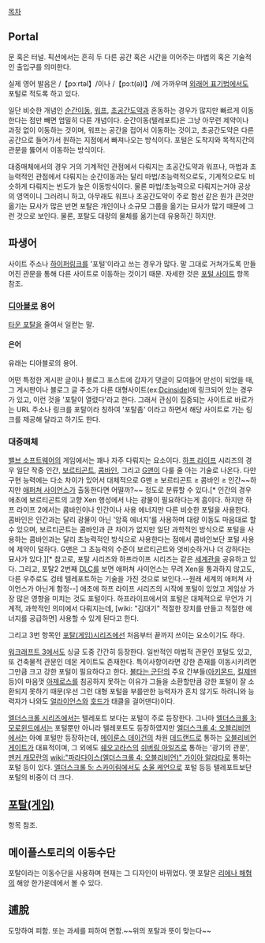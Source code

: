 [[목차]]
== Portal ==
문 혹은 터널. 픽션에서는 흔히 두 다른 공간 혹은 시간을 이어주는 마법의 혹은 기술적인 출입구를 의미한다.

실제 영어 발음은 /【pɔːrtəl】/이나 /【pɔːt(ə)l】/에 가까우며 [[외래어 표기법]]에서도 포털로 적도록 하고 있다.

일단 비슷한 개념인 [[순간이동]], [[워프]], [[초공간도약]]과 혼동하는 경우가 많지만 빠르게 이동한다는 점만 빼면 엄밀히 다른 개념이다. 순간이동(텔레포트)은 그냥 아무런 제약이나 과정 없이 이동하는 것이며, 워프는 공간을 접어서 이동하는 것이고, 초공간도약은 다른 공간으로 들어가서 원하는 지점에서 빠져나오는 방식이다. 포털은 도착지와 목적지간의 관문을 뚫어서 이동하는 방식이다.

대중매체에서의 경우 거의 기계적인 관점에서 다뤄지는 초공간도약과 워프나, 마법과 초능력적인 관점에서 다뤄지는 순간이동과는 달리 마법/초능력적으로도, 기계적으로도 비슷하게 다뤄지는 빈도가 높은 이동방식이다. 물론 마법/초능력으로 다뤄지는거야 공상의 영역이니 그러려니 하고, 아무래도 워프나 초공간도약이 주로 함선 같은 뭔가 큰것만 옮기는 묘사가 많은 반면 포탈은 개인이나 소규모 그룹을 옮기는 묘사가 많기 때문에 그런 것으로 보인다. 물론, 포탈도 대량의 물체를 옮기는데 유용하긴 하지만.

== 파생어 ==
사이트 주소나 [[하이퍼링크]]를 '포털'이라고 쓰는 경우가 많다. 말 그대로 거쳐가도록 만들어진 관문을 통해 다른 사이트로 이동하는 것이기 때문. 자세한 것은 [[포털 사이트]] 항목 참조.

=== [[디아블로]] 용어 ===
[[타운 포탈]]을 줄여서 일컫는 말. 

==== 은어 ====
유래는 디아블로의 용어.

어떤 특정한 게시판 글이나 블로그 포스트에 갑자기 댓글이 모여들어 만선이 되었을 때, 그 게시판이나 블로그 글 주소가 다른 대형사이트(ex:[[Dcinside]])에 링크되어 있는 경우가 있고, 이런 것을 '포탈이 열렸다'라고 한다. 그래서 관심이 집중되는 사이트로 바로가는 URL 주소나 링크를 포탈이라 칭하여 '포탈좀' 이라고 하면서 해당 사이트로 가는 링크를 제공해 달라고 하기도 한다.

=== 대중매체 ===
[[밸브 소프트웨어]]의 게임에서는 꽤나 자주 다뤄지는 요소이다. [[하프 라이프]] 시리즈의 경우 일단 작중 인간, [[보르티곤트]], [[콤바인]], 그리고 [[G맨]]이 다룰 줄 아는 기술로 나온다. 다만 구현 능력에는 다소 차이가 있어서 대체적으로 G맨 ≥ 보르티곤트 ≥ 콤바인 ≥ 인간~~하지만 [[애퍼쳐 사이언스]]가 출동한다면 어떨까?~~ 정도로 분류할 수 있다.[* 인간의 경우 애초에 보르티곤트의 고향 Xen 행성에서 나는 광물이 필요하다는게 흠이다. 하지만 하프 라이프 2에서는 콤바인이나 인간이나 사용 에너지만 다른 비슷한 포털을 사용한다. 콤바인은 인간과는 달리 광물이 아닌 '암흑 에너지'를 사용하며 대량 이동도 마음대로 할 수 있으며, 보르티곤트는 콤바인과 큰 차이가 없지만 일단 과학적인 방식으로 포털을 사용하는 콤바인과는 달리 초능력적인 방식으로 사용한다는 점에서 콤바인보단 포털 사용에 제약이 덜하다. G맨은 그 초능력의 수준이 보르티곤트와 엇비슷하거나 더 강하다는 묘사가 있다.][* 참고로, 포탈 시리즈와 하프라이프 시리즈는 같은 [[세계관]]을 공유하고 있다. 그리고, 포탈2 2번째 [[DLC]]를 보면 애퍼쳐 사이언스는 무려 Xen을 통과하지 않고도, 다른 우주로도 겅테 텔레포트하는 기술을 가진 것으로 보인다.--원래 세계의 애퍼쳐 사이언스가 아닌게 함정--] 애초에 하프 라이프 시리즈의 시작에 포털이 있었고 게임상 가장 많은 영향을 미치는 것도 포털이다. 하프라이프에서의 포털은 대체적으로 무언가 기계적, 과학적인 의미에서 다뤄지는데, [wiki: "김대기" 적절한 장치를 만들고 적절한 에너지를 공급하면] 사용할 수 있게 된다고 한다.

그리고 3번 항목인 [[포탈(게임)]]시리즈에선 처음부터 끝까지 쓰이는 요소이기도 하다.

[[워크래프트 3]]에서도 싱글 도중 간간히 등장한다. 일반적인 마법적 관문인 포털도 있고, 또 건축물적 관문인 데몬 게이트도 존재한다. 특이사항이라면 강한 존재를 이동시키려면 그만큼 크고 강한 포털이 필요하다고 한다. [[불타는 군단]]의 주요 간부들([[아키몬드]], [[킬제덴]] 등)이 마음껏 [[아제로스]]를 침공하지 못하는 이유가 그들을 소환할만큼 강한 포털이 잘 소환되지 못하기 때문(우선 그런 대형 포털을 부를만한 능력자가 흔치 않기도 하려니와 능력자가 나와도 [[얼라이언스]]와 [[호드]]가 태클을 걸어댄다)이다.

[[엘더스크롤 시리즈]]에서는 텔레포트 보다는 포털이 주로 등장한다. 그나마 [[엘더스크롤 3: 모로윈드]]에서는 포털뿐만 아니라 텔레포트도 등장하였지만 [[엘더스크롤 4: 오블리비언]]에서는 아예 포털만 등장하는데, [[메이룬스 데이건]]의 차원 [[데드랜드]]로 통하는 [[오블리비언 게이트]]가 대표적이며, 그 외에도 [[쉐오고라스]]의 [[쉬버링 아일즈]]로 통하는 '광기의 관문', [[맨커 캐모란]]의 [[wiki:"파라다이스(엘더스크롤 4: 오블리비언)" 가이아 알라타]]로 통하는 포털 등이 있다. [[엘더스크롤 5: 스카이림]]에서도 [[소울 케언]]으로 포털 등등 텔레포트보단 포털의 비중이 더 크다.

== [[포탈(게임)]] ==
항목 참조.

== 메이플스토리의 이동수단 ==
포탈이라는 이동수단을 사용하며 현재는 그 디자인이 바뀌었다. 옛 포탈은 [[리에나 해협]]의 해양 한가운데에서 볼 수 있다.

== 逋脫 ==
도망하여 피함. 또는 과세를 피하여 면함.~~위의 포탈과 뜻이 맞는다~~
